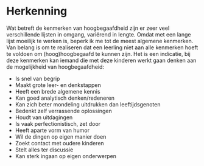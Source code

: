 # Herkenning

Wat betreft de kenmerken van hoogbegaafdheid zijn er zeer veel verschillende lijsten in omgang, variërend in lengte. Omdat met een lange lijst moeilijk te werken is, beperk ik me tot de meest algemene kenmerken. Van belang is om te realiseren dat een leerling niet aan alle kenmerken hoeft te voldoen om (hoog)hoogbegaafd te kunnen zijn. Het is een indicatie, bij deze kenmerken kan iemand die met deze kinderen werkt gaan denken aan de mogelijkheid van hoogbegaafdheid:

- Is snel van begrip
- Maakt grote leer- en denkstappen
- Heeft een brede algemene kennis
- Kan goed analytisch denken/redeneren
- Kan zich beter mondeling uitdrukken dan leeftijdsgenoten
- Bedenkt zelf verrassende oplossingen
- Houdt van uitdagingen
- Is vaak perfectionistisch, zet door
- Heeft aparte vorm van humor
- Wil de dingen op eigen manier doen
- Zoekt contact met oudere kinderen
- Stelt alles ter discussie
- Kan sterk ingaan op eigen onderwerpen
